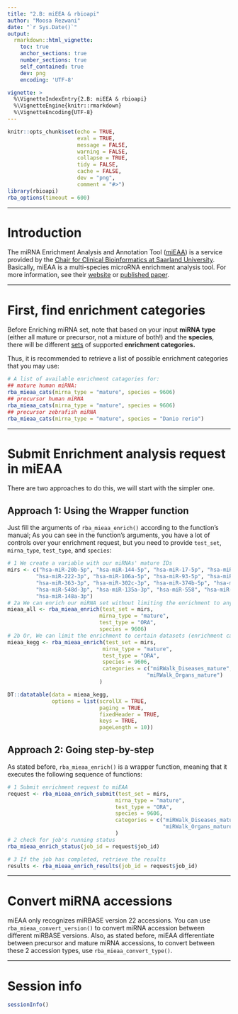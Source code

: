 ```yaml
---
title: "2.B: miEEA & rbioapi"
author: "Moosa Rezwani"
date: "`r Sys.Date()`"
output:
  rmarkdown::html_vignette:
    toc: true
    anchor_sections: true
    number_sections: true
    self_contained: true
    dev: png
    encoding: 'UTF-8'

vignette: >
  %\VignetteIndexEntry{2.B: miEEA & rbioapi}
  %\VignetteEngine{knitr::rmarkdown}
  %\VignetteEncoding{UTF-8}
---
```


```r
knitr::opts_chunk$set(echo = TRUE,
                      eval = TRUE,
                      message = FALSE,
                      warning = FALSE,
                      collapse = TRUE,
                      tidy = FALSE,
                      cache = FALSE,
                      dev = "png",
                      comment = "#>")
library(rbioapi)
rba_options(timeout = 600)
```

------------------------------------------------------------------------

# Introduction {#introduction .heading2}

The miRNA Enrichment Analysis and Annotation Tool ([miEAA](https://ccb-compute2.cs.uni-saarland.de/mieaa2 "https://ccb-compute2.cs.uni-saarland.de/mieaa2")) is a service provided by the [Chair for Clinical Bioinformatics at Saarland University](https://www.ccb.uni-saarland.de/). Basically, miEAA is a multi-species microRNA enrichment analysis tool. For more information, see their [website](https://ccb-compute2.cs.uni-saarland.de/mieaa2 "https://ccb-compute2.cs.uni-saarland.de/mieaa2") or [published paper](https://doi.org/10.1093/nar/gkaa309 "miEAA 2.0: integrating multi-species microRNA enrichment analysis and workflow management systems").

------------------------------------------------------------------------

# First, find **enrichment categories**

Before Enriching miRNA set, note that based on your input **miRNA type** (either all mature or precursor, not a mixture of both!) and the **species**, there will be different [sets](https://ccb-compute2.cs.uni-saarland.de/mieaa2/downloads/ "miEEA integrated data sets") of supported **enrichment categories.**

Thus, it is recommended to retrieve a list of possible enrichment categories that you may use:

```r
# A list of available enrichment catagories for:
## mature human miRNA:
rba_mieaa_cats(mirna_type = "mature", species = 9606)
## precursor human miRNA
rba_mieaa_cats(mirna_type = "mature", species = 9606)
## precursor zebrafish miRNA
rba_mieaa_cats(mirna_type = "mature", species = "Danio rerio")
```

------------------------------------------------------------------------

# Submit Enrichment analysis request in miEAA

There are two approaches to do this, we will start with the simpler one.

## Approach 1: Using the Wrapper function {#approach-1-using-the-wrapper-function .heading3}

Just fill the arguments of `rba_mieaa_enrich()` according to the function's manual; As you can see in the function's arguments, you have a lot of controls over your enrichment request, but you need to provide `test_set`, `mirna_type`, `test_type`, and `species`:

```r
# 1 We create a variable with our miRNAs' mature IDs
mirs <- c("hsa-miR-20b-5p", "hsa-miR-144-5p", "hsa-miR-17-5p", "hsa-miR-20a-5p",
         "hsa-miR-222-3p", "hsa-miR-106a-5p", "hsa-miR-93-5p", "hsa-miR-126-3p",
         "hsa-miR-363-3p", "hsa-miR-302c-3p", "hsa-miR-374b-5p", "hsa-miR-18a-5p",
         "hsa-miR-548d-3p", "hsa-miR-135a-3p", "hsa-miR-558", "hsa-miR-130b-5p",
         "hsa-miR-148a-3p")
# 2a We can enrich our miRNA set without limiting the enrichment to any categories
mieaa_all <- rba_mieaa_enrich(test_set = mirs,
                             mirna_type = "mature",
                             test_type = "ORA",
                             species = 9606)
# 2b Or, We can limit the enrichment to certain datasets (enrichment catagories)
mieaa_kegg <- rba_mieaa_enrich(test_set = mirs,
                              mirna_type = "mature",
                              test_type = "ORA",
                              species = 9606,
                              categories = c("miRWalk_Diseases_mature",
                                            "miRWalk_Organs_mature")
                             )
```

```r
DT::datatable(data = mieaa_kegg,
              options = list(scrollX = TRUE, 
                             paging = TRUE,
                             fixedHeader = TRUE,
                             keys = TRUE,
                             pageLength = 10))

```

## Approach 2: Going step-by-step {#approach-2-going-step-by-step .heading3}

As stated before, `rba_mieaa_enrich()` is a wrapper function, meaning that it executes the following sequence of functions:

```r
# 1 Submit enrichment request to miEAA
request <- rba_mieaa_enrich_submit(test_set = mirs,
                                  mirna_type = "mature",
                                  test_type = "ORA",
                                  species = 9606,
                                  categories = c("miRWalk_Diseases_mature",
                                                 "miRWalk_Organs_mature")
                                  )
# 2 check for job's running status
rba_mieaa_enrich_status(job_id = request$job_id)

# 3 If the job has completed, retrieve the results
results <- rba_mieaa_enrich_results(job_id = request$job_id)
```

------------------------------------------------------------------------

# Convert miRNA accessions {#convert-mirna-accessions .heading2}

miEAA only recognizes miRBASE version 22 accessions. You can use `rba_mieaa_convert_version()` to convert miRNA accession between different miRBASE versions. Also, as stated before, miEAA differentiate between precursor and mature miRNA accessions, to convert between these 2 accession types, use `rba_mieaa_convert_type()`.

------------------------------------------------------------------------

# Session info {#session-info .heading2}

```r
sessionInfo()
```
